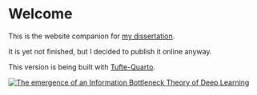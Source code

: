 
::: {.content-hidden unless-format="html"}

<!-- Q:  Why is this appearing on PDF? -->
# Welcome {.unnumbered .unlisted}

 This is the website companion for [my dissertation](./IBToDL.pdf).

 It is yet not finished, but I decided to publish it online anyway.

 This version is being built with [Tufte-Quarto](http://github.com/fredguth/tufte-quarto). 

[![The emergence of an Information Bottleneck Theory of Deep Learning](cover.svg){.column-margin #fig-cover}](./IBToDL.pdf)


:::